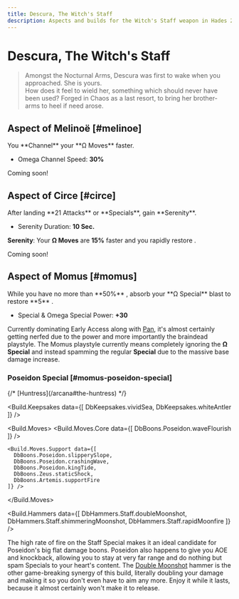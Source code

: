 ```yaml
---
title: Descura, The Witch's Staff
description: Aspects and builds for the Witch's Staff weapon in Hades 2.
---
```



# Descura, The Witch's Staff

> Amongst the Nocturnal Arms, Descura was first to wake when you approached. She is yours.\
> How does it feel to wield her, something which should never have been used? Forged in Chaos as a last resort, to bring her brother-arms to heel if need arose.

## Aspect of Melinoë [#melinoe]

<CodexEntry data={DbAspects.Staff.melinoe}>
You **Channel** your **Ω Moves** faster.

- Omega Channel Speed: **30%**

</CodexEntry>

Coming soon!

## Aspect of Circe [#circe]

<CodexEntry data={DbAspects.Staff.circe}>
After landing **21 Attacks** or **Specials**, gain **Serenity**.

- Serenity Duration: **10 Sec.**

**Serenity**: Your **Ω Moves** are **15%** faster and you rapidly restore <IconMagick />.

</CodexEntry>

Coming soon!

## Aspect of Momus [#momus]

<CodexEntry data={DbAspects.Staff.momus}>
While you have no more than **50%** <IconLife />, absorb your **Ω Special** blast to restore **5** <IconLife />.

- Special & Omega Special Power: **+30**

</CodexEntry>

Currently dominating Early Access along with [Pan](/weapons/sister-blades/builds/#pan-poseidon-special), it's almost certainly getting nerfed due to the power and more importantly the braindead playstyle. The Momus playstyle currently means completely ignoring the **Ω Special** and instead spamming the regular **Special** due to the massive base damage increase.

### Poseidon Special [#momus-poseidon-special]

<Build>
  {/* <Build.Arcana>
    [Huntress](/arcana#the-huntress)
  </Build.Arcana> */}
  
  <Build.Keepsakes data={[
    DbKeepsakes.vividSea,
    DbKeepsakes.whiteAntler
  ]} />

  <Build.Moves>
    <Build.Moves.Core data={[
      DbBoons.Poseidon.waveFlourish
    ]} />

    <Build.Moves.Support data={[
      DbBoons.Poseidon.slipperySlope,
      DbBoons.Poseidon.crashingWave,
      DbBoons.Poseidon.kingTide,
      DbBoons.Zeus.staticShock,
      DbBoons.Artemis.supportFire
    ]} />

  </Build.Moves>

  <Build.Hammers data={[
    DbHammers.Staff.doubleMoonshot,
    DbHammers.Staff.shimmeringMoonshot,
    DbHammers.Staff.rapidMoonfire
  ]} />  
</Build>

The high rate of fire on the Staff Special makes it an ideal candidate for Poseidon's big flat damage boons. Poseidon also happens to give you AOE and knockback, allowing you to stay at very far range and do nothing but spam Specials to your heart's content. The [Double Moonshot](/weapons/witchs-staff/hammers#double-moonshot) hammer is the other game-breaking synergy of this build, literally doubling your damage and making it so you don't even have to aim any more. Enjoy it while it lasts, because it almost certainly won't make it to release.
